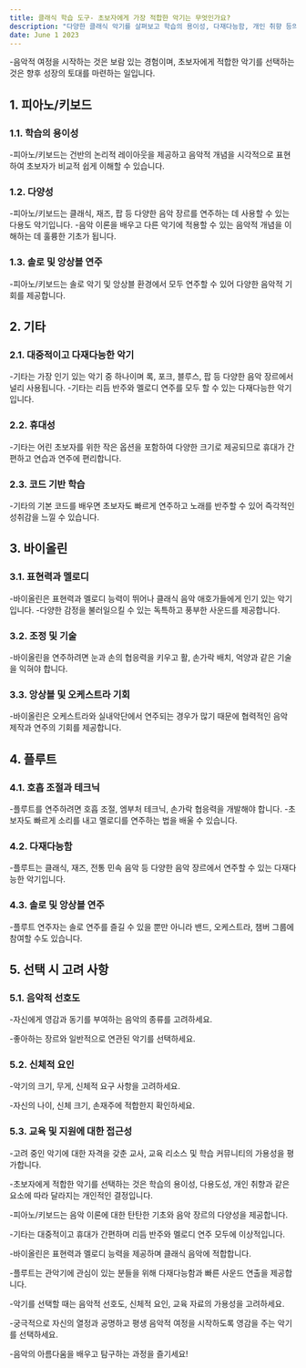 ```yaml
---
title: 클래식 학습 도구- 초보자에게 가장 적합한 악기는 무엇인가요?
description: "다양한 클래식 악기를 살펴보고 학습의 용이성, 다재다능함, 개인 취향 등의 요소를 기준으로 초보자에게 가장 적합한 악기에 대한 인사이트를 제공합니다."
date: June 1 2023
---
```

-음악적 여정을 시작하는 것은 보람 있는 경험이며, 초보자에게 적합한 악기를 선택하는 것은 향후 성장의 토대를 마련하는 일입니다. 



## 1. 피아노/키보드
### 1.1. 학습의 용이성

-피아노/키보드는 건반의 논리적 레이아웃을 제공하고 음악적 개념을 시각적으로 표현하여 초보자가 비교적 쉽게 이해할 수 있습니다.
### 1.2. 다양성

-피아노/키보드는 클래식, 재즈, 팝 등 다양한 음악 장르를 연주하는 데 사용할 수 있는 다용도 악기입니다.
-음악 이론을 배우고 다른 악기에 적용할 수 있는 음악적 개념을 이해하는 데 훌륭한 기초가 됩니다.
### 1.3. 솔로 및 앙상블 연주

-피아노/키보드는 솔로 악기 및 앙상블 환경에서 모두 연주할 수 있어 다양한 음악적 기회를 제공합니다.
## 2. 기타
### 2.1. 대중적이고 다재다능한 악기

-기타는 가장 인기 있는 악기 중 하나이며 록, 포크, 블루스, 팝 등 다양한 음악 장르에서 널리 사용됩니다.
-기타는 리듬 반주와 멜로디 연주를 모두 할 수 있는 다재다능한 악기입니다.
### 2.2. 휴대성

-기타는 어린 초보자를 위한 작은 옵션을 포함하여 다양한 크기로 제공되므로 휴대가 간편하고 연습과 연주에 편리합니다.
### 2.3. 코드 기반 학습

-기타의 기본 코드를 배우면 초보자도 빠르게 연주하고 노래를 반주할 수 있어 즉각적인 성취감을 느낄 수 있습니다.
## 3. 바이올린
### 3.1. 표현력과 멜로디

-바이올린은 표현력과 멜로디 능력이 뛰어나 클래식 음악 애호가들에게 인기 있는 악기입니다.
-다양한 감정을 불러일으킬 수 있는 독특하고 풍부한 사운드를 제공합니다.
### 3.2. 조정 및 기술

-바이올린을 연주하려면 눈과 손의 협응력을 키우고 활, 손가락 배치, 억양과 같은 기술을 익혀야 합니다.
### 3.3. 앙상블 및 오케스트라 기회

-바이올린은 오케스트라와 실내악단에서 연주되는 경우가 많기 때문에 협력적인 음악 제작과 연주의 기회를 제공합니다.
## 4. 플루트
### 4.1. 호흡 조절과 테크닉

-플루트를 연주하려면 호흡 조절, 엠부처 테크닉, 손가락 협응력을 개발해야 합니다.
-초보자도 빠르게 소리를 내고 멜로디를 연주하는 법을 배울 수 있습니다.
### 4.2. 다재다능함

-플루트는 클래식, 재즈, 전통 민속 음악 등 다양한 음악 장르에서 연주할 수 있는 다재다능한 악기입니다.
### 4.3. 솔로 및 앙상블 연주

-플루트 연주자는 솔로 연주를 즐길 수 있을 뿐만 아니라 밴드, 오케스트라, 챔버 그룹에 참여할 수도 있습니다.
## 5. 선택 시 고려 사항
### 5.1. 음악적 선호도

-자신에게 영감과 동기를 부여하는 음악의 종류를 고려하세요. 

-좋아하는 장르와 일반적으로 연관된 악기를 선택하세요.
### 5.2. 신체적 요인

-악기의 크기, 무게, 신체적 요구 사항을 고려하세요. 

-자신의 나이, 신체 크기, 손재주에 적합한지 확인하세요.
### 5.3. 교육 및 지원에 대한 접근성

-고려 중인 악기에 대한 자격을 갖춘 교사, 교육 리소스 및 학습 커뮤니티의 가용성을 평가합니다.

-초보자에게 적합한 악기를 선택하는 것은 학습의 용이성, 다용도성, 개인 취향과 같은 요소에 따라 달라지는 개인적인 결정입니다. 

-피아노/키보드는 음악 이론에 대한 탄탄한 기초와 음악 장르의 다양성을 제공합니다. 

-기타는 대중적이고 휴대가 간편하며 리듬 반주와 멜로디 연주 모두에 이상적입니다. 

-바이올린은 표현력과 멜로디 능력을 제공하며 클래식 음악에 적합합니다. 

-플루트는 관악기에 관심이 있는 분들을 위해 다재다능함과 빠른 사운드 연출을 제공합니다. 

-악기를 선택할 때는 음악적 선호도, 신체적 요인, 교육 자료의 가용성을 고려하세요. 

-궁극적으로 자신의 열정과 공명하고 평생 음악적 여정을 시작하도록 영감을 주는 악기를 선택하세요. 

-음악의 아름다움을 배우고 탐구하는 과정을 즐기세요!
